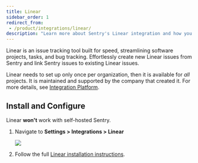 ```yaml
---
title: Linear
sidebar_order: 1
redirect_from:
 - /product/integrations/linear/
description: "Learn more about Sentry's Linear integration and how you can effortlessly create new Linear issues from Sentry and link Sentry issues to existing Linear issues."
---
```


Linear is an issue tracking tool built for speed, streamlining software projects, tasks, and bug tracking. Effortlessly create new Linear issues from Sentry and link Sentry issues to existing Linear issues.

Linear needs to set up only once per organization, then it is available for _all_ projects. It is maintained and supported by the company that created it. For more details, see [Integration Platform](/product/integrations/integration-platform/).

## Install and Configure

<Alert title="Note" level="info">

Linear **won't** work with self-hosted Sentry.
</Alert>

1. Navigate to **Settings > Integrations > Linear**

   ![](linear-install-pg.png)

2. Follow the full [Linear installation instructions](https://docs.linear.app/Sentry-76983298707d4820942840a235d6b651).
